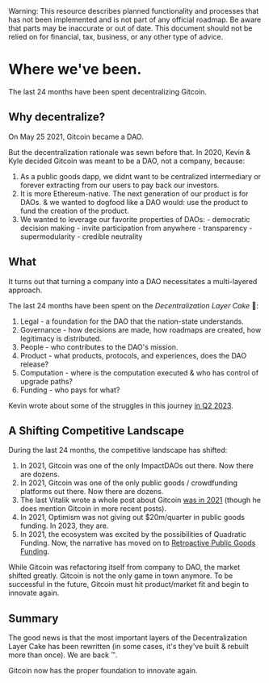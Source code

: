 
<Callout type="warning">
  Warning: This resource describes planned functionality and processes that has
  not been implemented and is not part of any official roadmap. Be aware that parts may be inaccurate or out of
  date.  This document should not be relied on for financial, tax, business, or any other type of advice.
</Callout>

# Where we've been.

The last 24 months have been spent decentralizing Gitcoin.

## Why decentralize?

On May 25 2021, Gitcoin became a DAO.

But the decentralization rationale was sewn before that.  In 2020, Kevin & Kyle decided Gitcoin was meant to be a DAO, not a company, because:

1. As a public goods dapp, we didnt want to be centralized intermediary or forever extracting from our users to pay back our investors.  
2. It is more Ethereum-native. The next generation of our product is for DAOs.  & we wanted to dogfood like a DAO would: use the product to fund the creation of the product.
3. We wanted to leverage our favorite properties of DAOs:
		- democratic decision making
		- invite participation from anywhere
		- transparency
		- supermodularity
		- credible neutrality

## What

It turns out that turning a company into a DAO necessitates a multi-layered approach.

The last 24 months have been spent on the *Decentralization Layer Cake* 🎂: 

1. Legal - a foundation for the DAO that the nation-state understands.
2. Governance - how decisions are made, how roadmaps are created, how legitimacy is distributed.
3. People - who contributes to the DAO's mission.
4. Product - what products, protocols, and experiences, does the DAO release?
5. Computation - where is the computation executed & who has control of upgrade paths?
6. Funding - who pays for what?

Kevin wrote about some of the struggles in this journey [in Q2 2023](https://twitter.com/owocki/status/1656683662862155777).

## A Shifting Competitive Landscape 

During the last 24 months, the competitive landscape has shifted:

1. In 2021, Gitcoin was one of the only ImpactDAOs out there.  Now there are dozens.
1. In 2021, Gitcoin was one of the only public goods / crowdfunding platforms out there.  Now there are dozens.
1. The last Vitalik wrote a whole post about Gitcoin [was in 2021](https://vitalik.ca/categories/gitcoin.html) (though he does mention Gitcoin in more recent posts).
1. In 2021, Optimism was not giving out $20m/quarter in public goods funding. In 2023, they are.
1. In 2021, the ecosystem was excited by the possibilities of Quadratic Funding.  Now, the narrative has moved on to [Retroactive Public Goods Funding](https://vitalik.ca/general/2021/11/16/retro1.html).

While Gitcoin was refactoring itself from company to DAO, the market shifted greatly.  Gitcoin is not the only game in town anymore.   To be successful in the future, Gitcoin must hit product/market fit and begin to innovate again.

## Summary

The good news is that the most important layers of the Decentralization Layer Cake has been rewritten (in some cases, it's they've built & rebuilt more than once).  We are back ™️.  

Gitcoin now has the proper foundation to innovate again.   